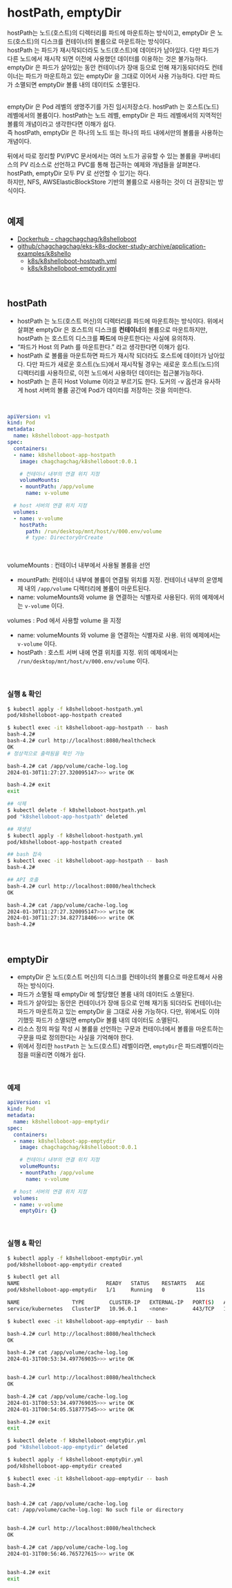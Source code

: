 
# hostPath, emptyDir
hostPath는 노드(호스트)의 디렉터리를 파드에 마운트하는 방식이고, emptyDir 은 노드(호스트)의 디스크를 컨테이너의 볼륨으로 마운트하는 방식이다.<br/>
hostPath 는 파드가 재시작되더라도 노드(호스트)에 데이터가 남아있다. 다만 파드가 다른 노드에서 재시작 되면 이전에 사용했던 데이터를 이용하는 것은 불가능하다.<br/>
emptyDir 은 파드가 살아있는 동안 컨테이너가 장애 등으로 인해 재기동되더라도 컨테이너는 파드가 마운트하고 있는 emptyDir 을 그대로 이어서 사용 가능하다. 다만 파드가 소멸되면 emptyDir 볼륨 내의 데이터도 소멸된다.<br/>
<br/>

emptyDir 은 Pod 레벨의 생명주기를 가진 임시저장소다. hostPath 는 호스트(노드) 레벨에서의 볼륨이다. 
hostPath는 노드 레벨, emptyDir 은 파드 레벨에서의 지역적인 볼륨의 개념이라고 생각한다면 이해가 쉽다.<br/> 
즉 hostPath, emptyDir 은 하나의 노드 또는 하나의 파드 내에서만의 볼륨을 사용하는 개념이다.<br/>

뒤에서 따로 정리할 PV/PVC 문서에서는 여러 노드가 공유할 수 있는 볼륨을 쿠버네티스의 PV 리소스로 선언하고 PVC를 통해 접근하는 예제와 개념들을 살펴본다.<br/>
hostPath, emptyDir 모두 PV 로 선언할 수 있기는 하다.<br/>
하지만, NFS, AWSElasticBlockStore 기반의 볼륨으로 사용하는 것이 더 권장되는 방식이다.<br/>
<br/>

## 예제
- [Dockerhub - chagchagchag/k8shelloboot](https://hub.docker.com/repository/docker/chagchagchag/k8shelloboot/general)
- [github/chagchagchag/eks-k8s-docker-study-archive/application-examples/k8shello](https://github.com/chagchagchag/eks-k8s-docker-study-archive/tree/main/application-examples/k8shello)
  - [k8s/k8shelloboot-hostpath.yml](https://github.com/chagchagchag/eks-k8s-docker-study-archive/blob/main/application-examples/k8shello/k8s/k8shelloboot-hostpath.yml)
  - [k8s/k8shelloboot-emptydir.yml](https://github.com/chagchagchag/eks-k8s-docker-study-archive/blob/main/application-examples/k8shello/k8s/k8shelloboot-emptydir.yml)
<br/>

## hostPath
- hostPath 는 노드(호스트 머신)의 디렉터리를 파드에 마운트하는 방식이다. 위에서 살펴본 emptyDir 은 호스트의 디스크를 **컨테이너**의 볼륨으로 마운트하지만, hostPath 는 호스트의 디스크를 **파드**에 마운트한다는 사실에 유의하자.
- “파드가 Host 의 Path 를 마운트한다.” 라고 생각한다면 이해가 쉽다.
- hostPath 로 볼륨을 마운트하면 파드가 재시작 되더라도 호스트에 데이터가 남아있다. 다만 파드가 새로운 호스트(노드)에서 재시작될 경우는 새로운 호스트(노드)의 디렉터리를 사용하므로, 이전 노드에서 사용하던 데이터는 접근불가능하다.
- hostPath 는 흔히 Host Volume 이라고 부르기도 한다. 도커의 -v 옵션과 유사하게 host 서버의 볼륨 공간에 Pod가 데이터를 저장하는 것을 의미한다.
<br/>

```yaml filename="k8shelloboot-hostpath.yml" {3} copy
apiVersion: v1
kind: Pod
metadata:
  name: k8shelloboot-app-hostpath
spec:
  containers:
  - name: k8shelloboot-app-hostpath
    image: chagchagchag/k8shelloboot:0.0.1

    # 컨테이너 내부의 연결 위치 지정
    volumeMounts:
    - mountPath: /app/volume
      name: v-volume

  # host 서버의 연결 위치 지정
  volumes:
  - name: v-volume
    hostPath:
      path: /run/desktop/mnt/host/v/000.env/volume
      # type: DirectoryOrCreate
```
<br/>

volumeMounts : 컨테이너 내부에서 사용될 볼륨을 선언

- mountPath: 컨테이너 내부에 볼륨이 연결될 위치를 지정. 컨테이너 내부의 운영체제 내의 `/app/volume` 디렉터리에 볼륨이 마운트된다.
- name: volumeMounts와 volume 을 연결하는 식별자로 사용된다. 위의 예제에서는 `v-volume` 이다.

volumes : Pod 에서 사용할 volume 을 지정

- name: volumeMounts 와 volume 을 연결하는 식별자로 사용. 위의 예제에서는 `v-volume` 이다.
- hostPath : 호스트 서버 내에 연결 위치를 지정. 위의 예제에서는 `/run/desktop/mnt/host/v/000.env/volume` 이다.
<br/>

### 실행 & 확인
```bash filename="bash" {3} copy
$ kubectl apply -f k8shelloboot-hostpath.yml
pod/k8shelloboot-app-hostpath created

$ kubectl exec -it k8shelloboot-app-hostpath -- bash
bash-4.2#
bash-4.2# curl http://localhost:8080/healthcheck
OK
# 정상적으로 출력됨을 확인 가능

bash-4.2# cat /app/volume/cache-log.log
2024-01-30T11:27:27.320095147>>> write OK

bash-4.2# exit
exit

## 삭제
$ kubectl delete -f k8shelloboot-hostpath.yml
pod "k8shelloboot-app-hostpath" deleted

## 재생성
$ kubectl apply -f k8shelloboot-hostpath.yml
pod/k8shelloboot-app-hostpath created

## bash 접속
$ kubectl exec -it k8shelloboot-app-hostpath -- bash
bash-4.2#

## API 호출
bash-4.2# curl http://localhost:8080/healthcheck
OK

bash-4.2# cat /app/volume/cache-log.log
2024-01-30T11:27:27.320095147>>> write OK
2024-01-30T11:27:34.827718406>>> write OK
bash-4.2#
```
<br/>

## emptyDir
- emptyDir 은 노드(호스트 머신)의 디스크를 컨테이너의 볼륨으로 마운트해서 사용하는 방식이다.
- 파드가 소멸될 때 emptyDir 에 할당했던 볼륨 내의 데이터도 소멸된다.
- 파드가 살아있는 동안은 컨테이너가 장애 등으로 인해 재기동 되더라도 컨테이너는 파드가 마운트하고 있는 emptyDir 을 그대로 사용 가능하다. 다만, 위에서도 이야기했듯 파드가 소멸되면 emptyDir 볼륨 내의 데이터도 소멸된다.
- 리소스 정의 파일 작성 시 볼륨을 선언하는 구문과 컨테이너에서 볼륨을 마운트하는 구문을 따로 정의한다는 사실을 기억해야 한다.
- 위에서 정리한 `hostPath` 는 노드(호스트) 레벨이라면, `emptyDir`은 파드레벨이라는 점을 떠올리면 이해가 쉽다.
<br/>

### 예제
```yaml filename="k8shelloboot-emptyDir.yml" {3} copy
apiVersion: v1
kind: Pod
metadata:
  name: k8shelloboot-app-emptydir
spec:
  containers:
  - name: k8shelloboot-app-emptydir
    image: chagchagchag/k8shelloboot:0.0.1

    # 컨테이너 내부의 연결 위치 지정
    volumeMounts:
    - mountPath: /app/volume
      name: v-volume

  # host 서버의 연결 위치 지정
  volumes:
  - name: v-volume
    emptyDir: {}
```
<br/>

### 실행 & 확인 
```bash filename="bash" {3} copy
$ kubectl apply -f k8shelloboot-emptyDir.yml
pod/k8shelloboot-app-emptydir created

$ kubectl get all
NAME                            READY   STATUS    RESTARTS   AGE
pod/k8shelloboot-app-emptydir   1/1     Running   0          11s

NAME                 TYPE        CLUSTER-IP   EXTERNAL-IP   PORT(S)   AGE
service/kubernetes   ClusterIP   10.96.0.1    <none>        443/TCP   13h

$ kubectl exec -it k8shelloboot-app-emptydir -- bash

bash-4.2# curl http://localhost:8080/healthcheck
OK

bash-4.2# cat /app/volume/cache-log.log
2024-01-31T00:53:34.497769035>>> write OK


bash-4.2# curl http://localhost:8080/healthcheck
OK

bash-4.2# cat /app/volume/cache-log.log
2024-01-31T00:53:34.497769035>>> write OK
2024-01-31T00:54:05.518777545>>> write OK

bash-4.2# exit
exit

$ kubectl delete -f k8shelloboot-emptyDir.yml
pod "k8shelloboot-app-emptydir" deleted

$ kubectl apply -f k8shelloboot-emptyDir.yml
pod/k8shelloboot-app-emptydir created

$ kubectl exec -it k8shelloboot-app-emptydir -- bash
bash-4.2#


bash-4.2# cat /app/volume/cache-log.log
cat: /app/volume/cache-log.log: No such file or directory


bash-4.2# curl http://localhost:8080/healthcheck
OK

bash-4.2# cat /app/volume/cache-log.log
2024-01-31T00:56:46.765727615>>> write OK


bash-4.2# exit
exit
```
<br/>

